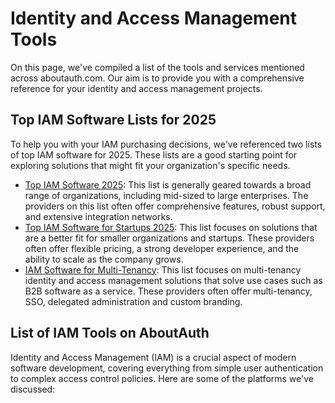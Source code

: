 # Identity and Access Management Tools

On this page, we've compiled a list of the tools and services mentioned across aboutauth.com. Our aim is to provide you with a comprehensive reference for your identity and access management projects.

## Top IAM Software Lists for 2025

To help you with your IAM purchasing decisions, we've referenced two lists of top IAM software for 2025. These lists are a good starting point for exploring solutions that might fit your organization's specific needs.

* [Top IAM Software 2025](/top-identity-and-access-management-software): This list is generally geared towards a broad range of organizations, including mid-sized to large enterprises. The providers on this list often offer comprehensive features, robust support, and extensive integration networks.
* [Top IAM Software for Startups 2025](/best-identity-and-access-management-for-startups): This list focuses on solutions that are a better fit for smaller organizations and startups. These providers often offer flexible pricing, a strong developer experience, and the ability to scale as the company grows.
* [IAM Software for Multi-Tenancy](/best-multi-tenancy-identity-and-access-management-iam-solutions): This list focuses on multi-tenancy identity and access management solutions that solve use cases such as B2B software as a service. These providers often offer multi-tenancy, SSO, delegated administration and custom branding. 

## List of IAM Tools on AboutAuth

Identity and Access Management (IAM) is a crucial aspect of modern software development, covering everything from simple user authentication to complex access control policies. Here are some of the platforms we've discussed:


<SoftwareTable />
